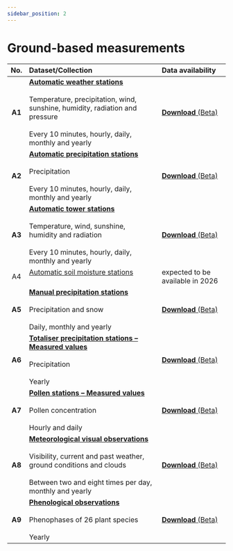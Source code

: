 ```yaml
---
sidebar_position: 2
---
```


# Ground-based measurements

| No.    | Dataset/Collection | Data availability |
|:------:|:---------|:---------|
| **A1** | [**Automatic weather stations**](/a-data-groundbased/a1-automatic-weather-stations) <br></br> Temperature, precipitation, wind, sunshine, humidity, radiation and pressure <br></br> Every 10 minutes, hourly, daily, monthly and yearly | [**Download** (Beta)](https://opendatadocs.meteoswiss.ch/a-data-groundbased/a1-automatic-weather-stations#data-download) |
| **A2** | [**Automatic precipitation stations**](/a-data-groundbased/a2-automatic-precipitation-stations) <br></br> Precipitation <br></br> Every 10 minutes, hourly, daily, monthly and yearly | [**Download** (Beta)](https://opendatadocs.meteoswiss.ch/a-data-groundbased/a2-automatic-precipitation-stations#data-download) |
| **A3** | [**Automatic tower stations**](/a-data-groundbased/a3-automatic-tower-stations) <br></br> Temperature, wind, sunshine, humidity and radiation <br></br> Every 10 minutes, hourly, daily, monthly and yearly| [**Download** (Beta)](https://opendatadocs.meteoswiss.ch/a-data-groundbased/a3-automatic-tower-stations#data-download) |
| A4     | [Automatic soil moisture stations](/a-data-groundbased/a4-automatic-soil-stations) <br></br> | expected to be available in 2026 |
| **A5** | [**Manual precipitation stations**](/a-data-groundbased/a5-manual-precipitation-stations) <br></br> Precipitation and snow <br></br> Daily, monthly and yearly | [**Download** (Beta)](https://opendatadocs.meteoswiss.ch/a-data-groundbased/a5-manual-precipitation-stations#data-download) |
| **A6** | [**Totaliser precipitation stations – Measured values**](/a-data-groundbased/a6-totaliser-precipitation-stations) <br></br> Precipitation <br></br> Yearly | [**Download** (Beta)](https://opendatadocs.meteoswiss.ch/a-data-groundbased/a6-totaliser-precipitation-stations#data-download) |
| **A7** | [**Pollen stations – Measured values**](/a-data-groundbased/a7-pollen-stations) <br></br> Pollen concentration <br></br> Hourly and daily | [**Download** (Beta)](https://opendatadocs.meteoswiss.ch/a-data-groundbased/a7-pollen-stations#data-download) |
| **A8** | [**Meteorological visual observations**](/a-data-groundbased/a8-meteorological-visual-observations) <br></br> Visibility, current and past weather, ground conditions and clouds <br></br> Between two and eight times per day, monthly and yearly | [**Download** (Beta)](https://opendatadocs.meteoswiss.ch/a-data-groundbased/a8-meteorological-visual-observations#data-download) |
| **A9** | [**Phenological observations**](/a-data-groundbased/a9-phenological-observations) <br></br> Phenophases of 26 plant species <br></br> Yearly | [**Download** (Beta)](https://opendatadocs.meteoswiss.ch/a-data-groundbased/a9-phenological-observations#data-download) |
